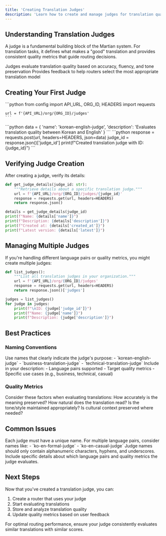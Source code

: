 ```yaml
---
title: 'Creating Translation Judges'
description: 'Learn how to create and manage judges for translation quality evaluation'
---
```


## Understanding Translation Judges
A judge is a fundamental building block of the Martian system. For translation tasks, it defines what makes a "good" translation and provides consistent quality metrics that guide routing decisions.

<CardGroup cols={2}>
  <Card title="Quality Definition" icon="star">
    Judges evaluate translation quality based on accuracy, fluency, and tone preservation
  </Card>
  <Card title="Feedback Loop" icon="rotate">
    Provides feedback to help routers select the most appropriate translation model
  </Card>
</CardGroup>

## Creating Your First Judge
<Steps>
  <Step title="Initialize Judge Creation">
    ```python
    from config import API_URL, ORG_ID, HEADERS
    import requests

    url = f'{API_URL}/org/{ORG_ID}/judges'
    ```
  </Step>
  <Step title="Define Judge Parameters">
    ```python
    data = {
        'name': 'korean-english-judge',
        'description': 'Evaluates translation quality between Korean and English'
    }
    ```
  </Step>
  <Step title="Create Judge">
    ```python
    response = requests.post(url, headers=HEADERS, json=data)
    judge_id = response.json()['judge_id']
    print(f"Created translation judge with ID: {judge_id}")
    ```
  </Step>
</Steps>

## Verifying Judge Creation
After creating a judge, verify its details:
```python
def get_judge_details(judge_id: str):
    """Retrieve details about a specific translation judge."""
    url = f'{API_URL}/org/{ORG_ID}/judges/{judge_id}'
    response = requests.get(url, headers=HEADERS)
    return response.json()

details = get_judge_details(judge_id)
print(f"Name: {details['name']}")
print(f"Description: {details['description']}")
print(f"Created at: {details['created_at']}")
print(f"Latest version: {details['latest']}")
```

## Managing Multiple Judges
If you're handling different language pairs or quality metrics, you might create multiple judges:
```python
def list_judges():
    """List all translation judges in your organization."""
    url = f'{API_URL}/org/{ORG_ID}/judges'
    response = requests.get(url, headers=HEADERS)
    return response.json()['judges']

judges = list_judges()
for judge in judges:
    print(f"\nID: {judge['judge_id']}")
    print(f"Name: {judge['name']}")
    print(f"Description: {judge['description']}")
```

## Best Practices
### Naming Conventions
<AccordionGroup>
  <Accordion title="Descriptive Names">
    Use names that clearly indicate the judge's purpose:
    - `korean-english-judge`
    - `business-translation-judge`
    - `technical-translation-judge`
  </Accordion>
  <Accordion title="Detailed Descriptions">
    Include in your description:
    - Language pairs supported
    - Target quality metrics
    - Specific use cases (e.g., business, technical, casual)
  </Accordion>
</AccordionGroup>

### Quality Metrics
Consider these factors when evaluating translations:
<CardGroup cols={2}>
  <Card title="Accuracy" icon="bullseye">
    How accurately is the meaning preserved?
  </Card>
  <Card title="Fluency" icon="pen-fancy">
    How natural does the translation read?
  </Card>
  <Card title="Tone" icon="comment">
    Is the tone/style maintained appropriately?
  </Card>
  <Card title="Context" icon="scroll">
    Is cultural context preserved where needed?
  </Card>
</CardGroup>

## Common Issues
<AccordionGroup>
  <Accordion title="Duplicate Names">
    Each judge must have a unique name. For multiple language pairs, consider names like:
    - `ko-en-formal-judge`
    - `ko-en-casual-judge`
  </Accordion>
  <Accordion title="Invalid Characters">
    Judge names should only contain alphanumeric characters, hyphens, and underscores.
  </Accordion>
  <Accordion title="Missing Description">
    Include specific details about which language pairs and quality metrics the judge evaluates.
  </Accordion>
</AccordionGroup>

## Next Steps
Now that you've created a translation judge, you can:
1. Create a router that uses your judge
2. Start evaluating translations
3. Store and analyze translation quality
4. Update quality metrics based on user feedback

<Note>
  For optimal routing performance, ensure your judge consistently evaluates similar translations with similar scores.
</Note>